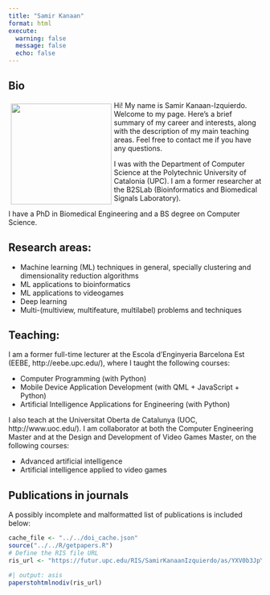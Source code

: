 ```yaml
---
title: "Samir Kanaan"
format: html
execute: 
  warning: false
  message: false
  echo: false
---
```


## Bio

::: img-float
![](images/samir.jpg){style="float: left; margin: 5px; width: 200px;"}
:::

Hi! My name is Samir Kanaan-Izquierdo. Welcome to my page. Here’s a brief summary of my career and interests, along with the description of my main teaching areas. Feel free to contact me if you have any questions.

I was with the Department of Computer Science at the Polytechnic University of Catalonia (UPC). I am a former  researcher at the B2SLab (Bioinformatics and Biomedical Signals Laboratory).

I have a PhD in Biomedical Engineering and a BS degree on Computer Science.


## Research areas:

- Machine learning (ML) techniques in general, specially clustering and dimensionality reduction algorithms
- ML applications to bioinformatics
- ML applications to videogames
- Deep learning
- Multi-(multiview, multifeature, multilabel) problems and techniques


## Teaching:

I am a former full-time lecturer at the Escola d’Enginyeria Barcelona Est (EEBE, http://eebe.upc.edu/), where I taught the following courses:

- Computer Programming (with Python)
- Mobile Device Application Development (with QML + JavaScript + Python)
- Artificial Intelligence Applications for Engineering (with Python)

I also teach at the Universitat Oberta de Catalunya (UOC, http://www.uoc.edu/). I am collaborator at both the Computer Engineering Master and at the Design and Development of Video Games Master, on the following courses:

- Advanced artificial intelligence
- Artificial intelligence applied to video games


## Publications in journals

A possibly incomplete and malformatted list of publications is included below:

```r
cache_file <- "../../doi_cache.json"
source("../../R/getpapers.R")
# Define the RIS file URL
ris_url <- "https://futur.upc.edu/RIS/SamirKanaanIzquierdo/as/YXV0b3JpYUFydGljbGVSZXZpc3RhSW5kZXhhZGE=/?locale=en"
```

```r
#| output: asis
paperstohtmlnodiv(ris_url)
```
